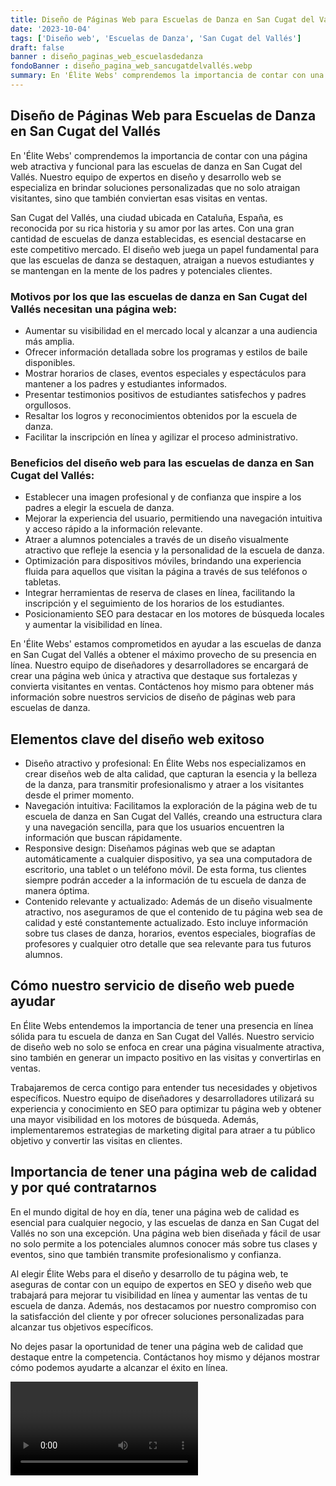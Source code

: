 ```yaml
---
title: Diseño de Páginas Web para Escuelas de Danza en San Cugat del Vallés
date: '2023-10-04'
tags: ['Diseño web', 'Escuelas de Danza', 'San Cugat del Vallés']
draft: false
banner : diseño_paginas_web_escuelasdedanza
fondoBanner : diseño_pagina_web_sancugatdelvallés.webp
summary: En 'Élite Webs' comprendemos la importancia de contar con una página web atractiva y funcional para las escuelas de danza en San Cugat del Vallés. Nuestro equipo de expertos en diseño y desarrollo web se especializa en brindar soluciones personalizadas que no solo atraigan visitantes, sino que también conviertan esas visitas en ventas.
---
```


## Diseño de Páginas Web para Escuelas de Danza en San Cugat del Vallés

En 'Élite Webs' comprendemos la importancia de contar con una página web atractiva y funcional para las escuelas de danza en San Cugat del Vallés. Nuestro equipo de expertos en diseño y desarrollo web se especializa en brindar soluciones personalizadas que no solo atraigan visitantes, sino que también conviertan esas visitas en ventas.

San Cugat del Vallés, una ciudad ubicada en Cataluña, España, es reconocida por su rica historia y su amor por las artes. Con una gran cantidad de escuelas de danza establecidas, es esencial destacarse en este competitivo mercado. El diseño web juega un papel fundamental para que las escuelas de danza se destaquen, atraigan a nuevos estudiantes y se mantengan en la mente de los padres y potenciales clientes.

### Motivos por los que las escuelas de danza en San Cugat del Vallés necesitan una página web:

- Aumentar su visibilidad en el mercado local y alcanzar a una audiencia más amplia.
- Ofrecer información detallada sobre los programas y estilos de baile disponibles.
- Mostrar horarios de clases, eventos especiales y espectáculos para mantener a los padres y estudiantes informados.
- Presentar testimonios positivos de estudiantes satisfechos y padres orgullosos.
- Resaltar los logros y reconocimientos obtenidos por la escuela de danza.
- Facilitar la inscripción en línea y agilizar el proceso administrativo.

### Beneficios del diseño web para las escuelas de danza en San Cugat del Vallés:

- Establecer una imagen profesional y de confianza que inspire a los padres a elegir la escuela de danza.
- Mejorar la experiencia del usuario, permitiendo una navegación intuitiva y acceso rápido a la información relevante.
- Atraer a alumnos potenciales a través de un diseño visualmente atractivo que refleje la esencia y la personalidad de la escuela de danza.
- Optimización para dispositivos móviles, brindando una experiencia fluida para aquellos que visitan la página a través de sus teléfonos o tabletas.
- Integrar herramientas de reserva de clases en línea, facilitando la inscripción y el seguimiento de los horarios de los estudiantes.
- Posicionamiento SEO para destacar en los motores de búsqueda locales y aumentar la visibilidad en línea.

En 'Élite Webs' estamos comprometidos en ayudar a las escuelas de danza en San Cugat del Vallés a obtener el máximo provecho de su presencia en línea. Nuestro equipo de diseñadores y desarrolladores se encargará de crear una página web única y atractiva que destaque sus fortalezas y convierta visitantes en ventas. Contáctenos hoy mismo para obtener más información sobre nuestros servicios de diseño de páginas web para escuelas de danza.

<GifSeo />

<Cta />

## Elementos clave del diseño web exitoso

- Diseño atractivo y profesional: En Élite Webs nos especializamos en crear diseños web de alta calidad, que capturan la esencia y la belleza de la danza, para transmitir profesionalismo y atraer a los visitantes desde el primer momento.
- Navegación intuitiva: Facilitamos la exploración de la página web de tu escuela de danza en San Cugat del Vallés, creando una estructura clara y una navegación sencilla, para que los usuarios encuentren la información que buscan rápidamente.
- Responsive design: Diseñamos páginas web que se adaptan automáticamente a cualquier dispositivo, ya sea una computadora de escritorio, una tablet o un teléfono móvil. De esta forma, tus clientes siempre podrán acceder a la información de tu escuela de danza de manera óptima.
- Contenido relevante y actualizado: Además de un diseño visualmente atractivo, nos aseguramos de que el contenido de tu página web sea de calidad y esté constantemente actualizado. Esto incluye información sobre tus clases de danza, horarios, eventos especiales, biografías de profesores y cualquier otro detalle que sea relevante para tus futuros alumnos.

## Cómo nuestro servicio de diseño web puede ayudar

En Élite Webs entendemos la importancia de tener una presencia en línea sólida para tu escuela de danza en San Cugat del Vallés. Nuestro servicio de diseño web no solo se enfoca en crear una página visualmente atractiva, sino también en generar un impacto positivo en las visitas y convertirlas en ventas.

Trabajaremos de cerca contigo para entender tus necesidades y objetivos específicos. Nuestro equipo de diseñadores y desarrolladores utilizará su experiencia y conocimiento en SEO para optimizar tu página web y obtener una mayor visibilidad en los motores de búsqueda. Además, implementaremos estrategias de marketing digital para atraer a tu público objetivo y convertir las visitas en clientes.

## Importancia de tener una página web de calidad y por qué contratarnos

En el mundo digital de hoy en día, tener una página web de calidad es esencial para cualquier negocio, y las escuelas de danza en San Cugat del Vallés no son una excepción. Una página web bien diseñada y fácil de usar no solo permite a los potenciales alumnos conocer más sobre tus clases y eventos, sino que también transmite profesionalismo y confianza.

Al elegir Élite Webs para el diseño y desarrollo de tu página web, te aseguras de contar con un equipo de expertos en SEO y diseño web que trabajará para mejorar tu visibilidad en línea y aumentar las ventas de tu escuela de danza. Además, nos destacamos por nuestro compromiso con la satisfacción del cliente y por ofrecer soluciones personalizadas para alcanzar tus objetivos específicos.

No dejes pasar la oportunidad de tener una página web de calidad que destaque entre la competencia. Contáctanos hoy mismo y déjanos mostrar cómo podemos ayudarte a alcanzar el éxito en línea.

<Video />

<CtaBot job='Escuelas de Danza' city='San Cugat del Vallés'/>

<Gmaps query='San Cugat del Vallés+españa+maps' />
